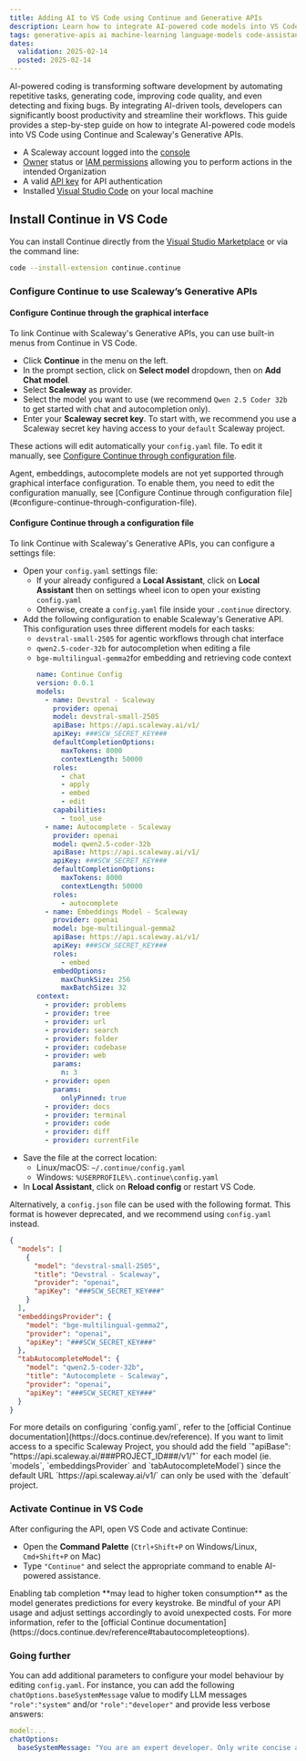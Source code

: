 ```yaml
---
title: Adding AI to VS Code using Continue and Generative APIs
description: Learn how to integrate AI-powered code models into VS Code with Continue and Scaleway's Generative APIs.
tags: generative-apis ai machine-learning language-models code-assistance vs-code continue
dates:
  validation: 2025-02-14
  posted: 2025-02-14
---
```



AI-powered coding is transforming software development by automating repetitive tasks, generating code, improving code quality, and even detecting and fixing bugs. By integrating AI-driven tools, developers can significantly boost productivity and streamline their workflows. 
This guide provides a step-by-step guide on how to integrate AI-powered code models into VS Code using Continue and Scaleway's Generative APIs.

<Requirements />

- A Scaleway account logged into the [console](https://console.scaleway.com)
- [Owner](/iam/concepts/#owner) status or [IAM permissions](/iam/concepts/#permission) allowing you to perform actions in the intended Organization
- A valid [API key](/iam/how-to/create-api-keys/) for API authentication
- Installed [Visual Studio Code](https://code.visualstudio.com/) on your local machine

## Install Continue in VS Code

You can install Continue directly from the [Visual Studio Marketplace](https://marketplace.visualstudio.com/items?itemName=Continue.continue) or via the command line:

```bash
code --install-extension continue.continue
```

### Configure Continue to use Scaleway’s Generative APIs

#### Configure Continue through the graphical interface

To link Continue with Scaleway's Generative APIs, you can use built-in menus from Continue in VS Code.

- Click **Continue** in the menu on the left.
- In the prompt section, click on **Select model** dropdown, then on **Add Chat model**.
- Select **Scaleway** as provider.
- Select the model you want to use (we recommend `Qwen 2.5 Coder 32b` to get started with chat and autocompletion only).
- Enter your **Scaleway secret key**.
    <Message type="tip">
     To start with, we recommend you use a Scaleway secret key having access to your `default` Scaleway project.
    </Message>

These actions will edit automatically your `config.yaml` file. To edit it manually, see [Configure Continue through configuration file](#configure-continue-through-configuration-file).

<Message type="note">
  Agent, embeddings, autocomplete models are not yet supported through graphical interface configuration. To enable them, you need to edit the configuration manually, see [Configure Continue through configuration file](#configure-continue-through-configuration-file).
</Message>

#### Configure Continue through a configuration file

To link Continue with Scaleway's Generative APIs, you can configure a settings file:

- Open your `config.yaml` settings file:
  - If your already configured a **Local Assistant**, click on **Local Assistant** then on settings wheel icon to open your existing `config.yaml`
  - Otherwise, create a `config.yaml` file inside your `.continue` directory.
- Add the following configuration to enable Scaleway's Generative API. This configuration uses three different models for each tasks: 
  - `devstral-small-2505` for agentic workflows through chat interface
  - `qwen2.5-coder-32b` for autocompletion when editing a file
  - `bge-multilingual-gemma2`for embedding and retrieving code context
    ```yaml
    name: Continue Config
    version: 0.0.1
    models:
      - name: Devstral - Scaleway
        provider: openai
        model: devstral-small-2505
        apiBase: https://api.scaleway.ai/v1/
        apiKey: ###SCW_SECRET_KEY###
        defaultCompletionOptions:
          maxTokens: 8000
          contextLength: 50000
        roles:
          - chat
          - apply
          - embed
          - edit
        capabilities:
          - tool_use
      - name: Autocomplete - Scaleway
        provider: openai
        model: qwen2.5-coder-32b
        apiBase: https://api.scaleway.ai/v1/
        apiKey: ###SCW_SECRET_KEY###
        defaultCompletionOptions:
          maxTokens: 8000
          contextLength: 50000
        roles:
          - autocomplete
      - name: Embeddings Model - Scaleway
        provider: openai
        model: bge-multilingual-gemma2
        apiBase: https://api.scaleway.ai/v1/
        apiKey: ###SCW_SECRET_KEY###
        roles:
          - embed
        embedOptions:
          maxChunkSize: 256
          maxBatchSize: 32
    context:
      - provider: problems
      - provider: tree
      - provider: url
      - provider: search
      - provider: folder
      - provider: codebase
      - provider: web
        params:
          n: 3
      - provider: open
        params:
          onlyPinned: true
      - provider: docs
      - provider: terminal
      - provider: code
      - provider: diff
      - provider: currentFile
    ```
- Save the file at the correct location:
  - Linux/macOS: `~/.continue/config.yaml`
  - Windows: `%USERPROFILE%\.continue\config.yaml`
- In **Local Assistant**, click on **Reload config** or restart VS Code.

Alternatively, a `config.json` file can be used with the following format. This format is however deprecated, and we recommend using `config.yaml` instead.
```json
{
  "models": [
    {
      "model": "devstral-small-2505",
      "title": "Devstral - Scaleway",
      "provider": "openai",
      "apiKey": "###SCW_SECRET_KEY###"
    }
  ],
  "embeddingsProvider": {
    "model": "bge-multilingual-gemma2",
    "provider": "openai",
    "apiKey": "###SCW_SECRET_KEY###"
  },
  "tabAutocompleteModel": {
    "model": "qwen2.5-coder-32b",
    "title": "Autocomplete - Scaleway",
    "provider": "openai",
    "apiKey": "###SCW_SECRET_KEY###"
  }
}
```

<Message type="tip">
  For more details on configuring `config.yaml`, refer to the [official Continue documentation](https://docs.continue.dev/reference).
  If you want to limit access to a specific Scaleway Project, you should add the field `"apiBase": "https://api.scaleway.ai/###PROJECT_ID###/v1/"` for each model (ie. `models`, `embeddingsProvider` and `tabAutocompleteModel`) since the default URL `https://api.scaleway.ai/v1/` can only be used with the `default` project.
</Message>


### Activate Continue in VS Code

After configuring the API, open VS Code and activate Continue:

- Open the **Command Palette** (`Ctrl+Shift+P` on Windows/Linux, `Cmd+Shift+P` on Mac)
- Type `"Continue"` and select the appropriate command to enable AI-powered assistance.

<Message type="important">
  Enabling tab completion **may lead to higher token consumption** as the model generates predictions for every keystroke. Be mindful of your API usage and adjust settings accordingly to avoid unexpected costs. For more information, refer to the [official Continue documentation](https://docs.continue.dev/reference#tabautocompleteoptions).
</Message>

### Going further

You can add additional parameters to configure your model behaviour by editing `config.yaml`.
For instance, you can add the following `chatOptions.baseSystemMessage` value to modify LLM messages `"role":"system"` and/or `"role":"developer"` and provide less verbose answers:
```yaml
model:...
chatOptions:
  baseSystemMessage: "You are an expert developer. Only write concise answers."
```

